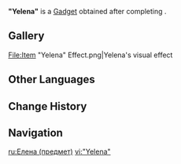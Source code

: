 {{About|the gadget|the character|Yelena}}
{{Item Infobox
|id          = 220101
|image       = Item Yelena.png
|type        = Gadgets
|invCategory = Gadgets
|quality     = 4
|effect      = Apply some perfume.
|description = A sample of the perfume [[Emilie]] made herself. It is based on the legendary "Auguste" fragrance chronicled in Fontaine's histories. Tilt the bottle toward the sunlight and you will see this flowing line of graceful text: "Forget the past, and keep on living."
|source1     = [[Base Note: Auguste]]
|reusable    = Yes
|usage       = Quick Use
|memento     = No
}}
'''"Yelena"''' is a [[Gadget]] obtained after completing {{Quest|Base Note: Auguste}}.

== Gallery ==
<gallery>
File:Item "Yelena" Effect.png|Yelena's visual effect
</gallery>

==Other Languages==
{{Other Languages
|en       = "Yelena"
|zhs      = 「叶莲娜」
|zhs_rm   = "Yèliánnà"
|zht      = 「葉蓮娜」
|zht_rm   = "Yèliánnà"
|ja       = 「イェレーナ」
|ja_rm    = "Yereena"
|ko       = 「옐레나」
|es       = Yelena
|fr       = Yelena
|ru       = Елена
|th       = "Yelena"
|vi       = "Yelena"
|de       = „Yelena“
|id       = "Yelena"
|pt       = "Yelena"
|tr       = "Yelena"
|it       = "Yelena"
}}

==Change History==
{{Change History|4.8}}

==Navigation==
{{Gadget Navbox}}

[[ru:Елена (предмет)]]
[[vi:"Yelena"]]